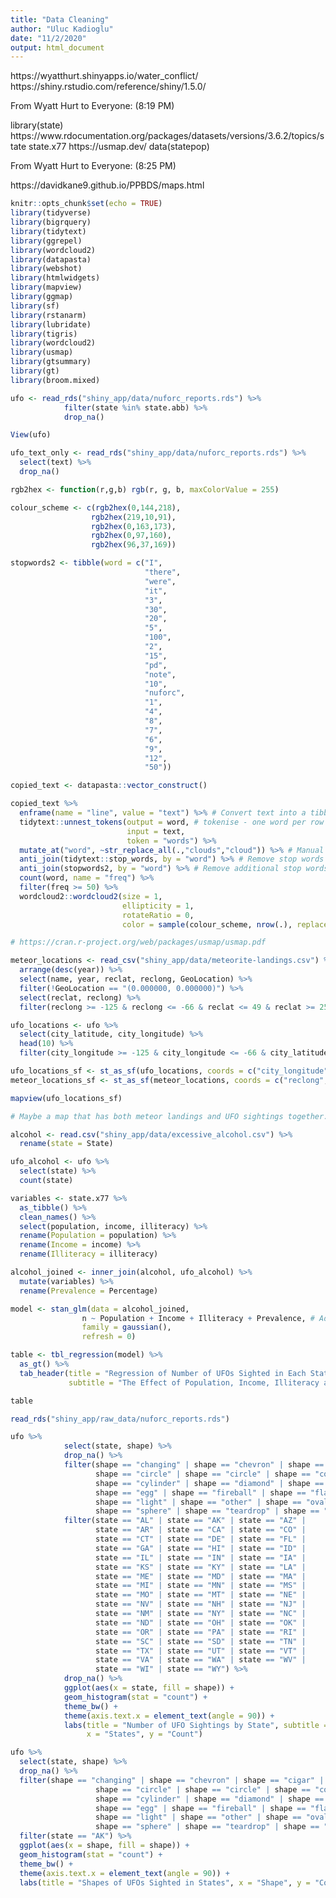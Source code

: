 ```yaml
---
title: "Data Cleaning"
author: "Uluc Kadioglu"
date: "11/2/2020"
output: html_document
---
```


https://wyatthurt.shinyapps.io/water_conflict/
https://shiny.rstudio.com/reference/shiny/1.5.0/

From Wyatt Hurt to Everyone: (8:19 PM)

library(state)
https://www.rdocumentation.org/packages/datasets/versions/3.6.2/topics/state
state.x77
https://usmap.dev/
data(statepop)

From Wyatt Hurt to Everyone: (8:25 PM)

https://davidkane9.github.io/PPBDS/maps.html



```r
knitr::opts_chunk$set(echo = TRUE)
library(tidyverse)
library(bigrquery)
library(tidytext)
library(ggrepel)
library(wordcloud2)
library(datapasta)
library(webshot)
library(htmlwidgets)
library(mapview)
library(ggmap)
library(sf)
library(rstanarm)
library(lubridate)
library(tigris)
library(wordcloud2)
library(usmap)
library(gtsummary)
library(gt)
library(broom.mixed)

```

```r
ufo <- read_rds("shiny_app/data/nuforc_reports.rds") %>%
            filter(state %in% state.abb) %>%
            drop_na()

View(ufo)
```

```r

ufo_text_only <- read_rds("shiny_app/data/nuforc_reports.rds") %>%
  select(text) %>%
  drop_na()

rgb2hex <- function(r,g,b) rgb(r, g, b, maxColorValue = 255)

colour_scheme <- c(rgb2hex(0,144,218),
                  rgb2hex(219,10,91),
                  rgb2hex(0,163,173),
                  rgb2hex(0,97,160),
                  rgb2hex(96,37,169))

stopwords2 <- tibble(word = c("I",
                              "there",
                              "were",
                              "it",
                              "3",
                              "30",
                              "20",
                              "5",
                              "100",
                              "2",
                              "15",
                              "pd",
                              "note",
                              "10",
                              "nuforc",
                              "1",
                              "4",
                              "8",
                              "7",
                              "6",
                              "9",
                              "12",
                              "50"))

copied_text <- datapasta::vector_construct()

copied_text %>%
  enframe(name = "line", value = "text") %>% # Convert text into a tibble
  tidytext::unnest_tokens(output = word, # tokenise - one word per row
                          input = text,
                          token = "words") %>%
  mutate_at("word", ~str_replace_all(.,"clouds","cloud")) %>% # Manual word stemming
  anti_join(tidytext::stop_words, by = "word") %>% # Remove stop words using tidytext
  anti_join(stopwords2, by = "word") %>% # Remove additional stop words
  count(word, name = "freq") %>%
  filter(freq >= 50) %>%
  wordcloud2::wordcloud2(size = 1,
                         ellipticity = 1,
                         rotateRatio = 0,
                         color = sample(colour_scheme, nrow(.), replace = TRUE))

```

```r
# https://cran.r-project.org/web/packages/usmap/usmap.pdf

meteor_locations <- read_csv("shiny_app/data/meteorite-landings.csv") %>%
  arrange(desc(year)) %>%
  select(name, year, reclat, reclong, GeoLocation) %>%
  filter(!GeoLocation == "(0.000000, 0.000000)") %>%
  select(reclat, reclong) %>%
  filter(reclong >= -125 & reclong <= -66 & reclat <= 49 & reclat >= 25)

ufo_locations <- ufo %>%
  select(city_latitude, city_longitude) %>%
  head(10) %>%
  filter(city_longitude >= -125 & city_longitude <= -66 & city_latitude <= 49 & city_latitude >= 25)

ufo_locations_sf <- st_as_sf(ufo_locations, coords = c("city_longitude", "city_latitude"), crs = 4326)
meteor_locations_sf <- st_as_sf(meteor_locations, coords = c("reclong", "reclat"), crs = 4326)

mapview(ufo_locations_sf)

# Maybe a map that has both meteor landings and UFO sightings together.
```

```r

alcohol <- read.csv("shiny_app/data/excessive_alcohol.csv") %>%
  rename(state = State)

ufo_alcohol <- ufo %>%
  select(state) %>%
  count(state)

variables <- state.x77 %>%
  as_tibble() %>%
  clean_names() %>%
  select(population, income, illiteracy) %>%
  rename(Population = population) %>%
  rename(Income = income) %>%
  rename(Illiteracy = illiteracy)

alcohol_joined <- inner_join(alcohol, ufo_alcohol) %>%
  mutate(variables) %>%
  rename(Prevalence = Percentage)

model <- stan_glm(data = alcohol_joined,
                n ~ Population + Income + Illiteracy + Prevalence, # Add pluses here to control for more variables.
                family = gaussian(),
                refresh = 0)

table <- tbl_regression(model) %>%
  as_gt() %>%
  tab_header(title = "Regression of Number of UFOs Sighted in Each State",
             subtitle = "The Effect of Population, Income, Illiteracy and Prevalence of Binge Drinking")

table
```
                   
```r

read_rds("shiny_app/raw_data/nuforc_reports.rds")
```
                   
```r

ufo %>%
            select(state, shape) %>%
            drop_na() %>%
            filter(shape == "changing" | shape == "chevron" | shape == "cigar" |
                   shape == "circle" | shape == "circle" | shape == "cone" | shape == "cross" |
                   shape == "cylinder" | shape == "diamond" | shape == "disk" |
                   shape == "egg" | shape == "fireball" | shape == "flash" | shape == "formation" |
                   shape == "light" | shape == "other" | shape == "oval" | shape == "rectangle" |
                   shape == "sphere" | shape == "teardrop" | shape == "triangle" | shape == "unknown") %>%
            filter(state == "AL" | state == "AK" | state == "AZ" |
                   state == "AR" | state == "CA" | state == "CO" |
                   state == "CT" | state == "DE" | state == "FL" |
                   state == "GA" | state == "HI" | state == "ID" |
                   state == "IL" | state == "IN" | state == "IA" |
                   state == "KS" | state == "KY" | state == "LA" |
                   state == "ME" | state == "MD" | state == "MA" |
                   state == "MI" | state == "MN" | state == "MS" |
                   state == "MO" | state == "MT" | state == "NE" |
                   state == "NV" | state == "NH" | state == "NJ" |
                   state == "NM" | state == "NY" | state == "NC" |
                   state == "ND" | state == "OH" | state == "OK" |
                   state == "OR" | state == "PA" | state == "RI" |
                   state == "SC" | state == "SD" | state == "TN" |
                   state == "TX" | state == "UT" | state == "VT" |
                   state == "VA" | state == "WA" | state == "WV" |
                   state == "WI" | state == "WY") %>%
            drop_na() %>%
            ggplot(aes(x = state, fill = shape)) +
            geom_histogram(stat = "count") +
            theme_bw() +
            theme(axis.text.x = element_text(angle = 90)) +
            labs(title = "Number of UFO Sightings by State", subtitle = "Don't forget to take the population of each state into account!", 
                 x = "States", y = "Count")


```

```r

ufo %>%
  select(state, shape) %>%
  drop_na() %>%
  filter(shape == "changing" | shape == "chevron" | shape == "cigar" |
                   shape == "circle" | shape == "circle" | shape == "cone" | shape == "cross" |
                   shape == "cylinder" | shape == "diamond" | shape == "disk" |
                   shape == "egg" | shape == "fireball" | shape == "flash" | shape == "formation" |
                   shape == "light" | shape == "other" | shape == "oval" | shape == "rectangle" |
                   shape == "sphere" | shape == "teardrop" | shape == "triangle" | shape == "unknown") %>%
  filter(state == "AK") %>%
  ggplot(aes(x = shape, fill = shape)) +
  geom_histogram(stat = "count") +
  theme_bw() +
  theme(axis.text.x = element_text(angle = 90)) +
  labs(title = "Shapes of UFOs Sighted in States", x = "Shape", y = "Count")
  
```

